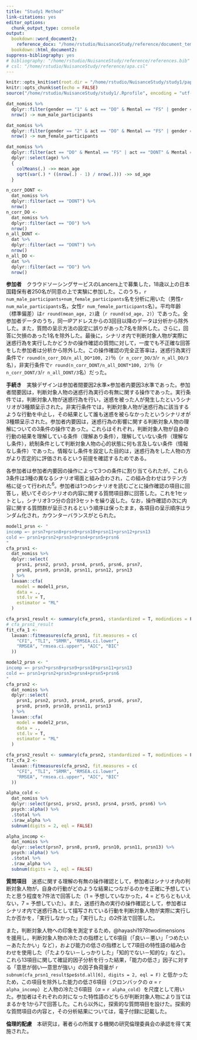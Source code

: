 ```yaml
---
title: "Study1 Method"
link-citations: yes
editor_options:
  chunk_output_type: console
output:
  bookdown::word_document2:
    reference_docx: "/home/rstudio/NuisanceStudy/reference/document_template.docx"
  bookdown::html_document2:
suppress-bibliography: yes
# bibliography: "/home/rstudio/NuisanceStudy/reference/references.bib"
# csl: "/home/rstudio/NuisanceStudy/reference/apa.csl"
---
```


```r
knitr::opts_knit$set(root.dir = "/home/rstudio/NuisanceStudy/study1/paper/")
knitr::opts_chunk$set(echo = FALSE)
source("/home/rstudio/NuisanceStudy/study1/.Rprofile", encoding = "utf-8")
```

```r
dat_nomiss %>%
  dplyr::filter(gender == "1" & act == "DO" & Mental == "FS" | gender == "1" & act == "DONT" & Mental == "FS") %>%
  nrow() -> num_male_participants

dat_nomiss %>%
  dplyr::filter(gender == "2" & act == "DO" & Mental == "FS" | gender == "2" & act == "DONT" & Mental == "FS") %>%
  nrow() -> num_female_participants

dat_nomiss %>%
  dplyr::filter(act == "DO" & Mental == "FS" | act == "DONT" & Mental == "FS") %>%
  dplyr::select(age) %>%
  {
    colMeans(.) ->> mean_age
    sqrt(var(.) * ((nrow(.) - 1) / nrow(.))) ->> sd_age
  }

n_corr_DONT <-
  dat_nomiss %>%
  dplyr::filter(act == "DONT") %>%
  nrow()
n_corr_DO <-
  dat_nomiss %>%
  dplyr::filter(act == "DO") %>%
  nrow()
n_all_DONT <-
  dat %>%
  dplyr::filter(act == "DONT") %>%
  nrow()
n_all_DO <-
  dat %>%
  dplyr::filter(act == "DO") %>%
  nrow()
```

**参加者**　クラウドソーシングサービスのLancers上で募集した，18歳以上の日本国籍保有者250名が同意の上で実験に参加した。このうち，`r num_male_participants+num_female_participants`名を分析に用いた（男性`r num_male_participants`名，女性`r num_female_participants`名）。平均年齢（標準偏差）は`r round(mean_age, 2)`歳（`r round(sd_age, 2)`）であった。全参加者データのうち，同一IPアドレスからの3回目以降のデータは分析から除外した。また，質問の呈示方法の設定に誤りがあった7名を除外した。さらに，回答に欠損のあった1名を除外した。最後に，シナリオ内で判断対象人物が実際に迷惑行為を実行したかどうかの操作確認の質問に対して，一度でも不正確な回答をした参加者は分析から除外した。この操作確認の完全正答率は，迷惑行為実行条件で`r round(n_corr_DO/n_all_DO*100, 2)`％（`r n_corr_DO/3`/`r n_all_DO/3`名），非実行条件で`r round(n_corr_DONT/n_all_DONT*100, 2)`％（`r n_corr_DONT/3`/`r n_all_DONT/3`名）だった。

**手続き**　実験デザインは参加者間要因2水準×参加者内要因3水準であった。参加者間要因は，判断対象人物の迷惑行為実行の有無に関する操作であった。実行条件では，判断対象人物が迷惑行為を行い，迷惑を被った人が発生したというシナリオが3種類呈示された。非実行条件では，判断対象人物が迷惑行為に該当するような行動を中止し，その結果として誰も迷惑を被らなかったというシナリオが3種類呈示された。参加者内要因は，迷惑行為の影響に関する判断対象人物の理解についての3条件の操作であった。これらはそれぞれ，判断対象人物が自身の行動の結果を理解している条件（理解あり条件），理解していない条件（理解なし条件），統制条件として判断対象人物の心的状態に何も言及しない条件（情報なし条件）であった。情報なし条件を設定した目的は，迷惑行為をした人物の方がより否定的に評価されるという前提を確認するためである。

各参加者は参加者内要因の操作によって3つの条件に割り当てられたが，これら3条件は3種の異なるシナリオ場面と組み合わされ，この組み合わせはラテン方格に従って行われた${}^6$。参加者は1つのシナリオを読むごとに操作確認の項目に回答し，続いてそのシナリオの内容に関する質問項目群に回答した。これを1セットとし，シナリオ3つ分の合計3セットを繰り返した。なお，操作確認の次に内容に関する質問群が呈示されるという順序は保ったまま，各項目の呈示順序はランダム化され，カウンターバランスがとられた。


```r
model1_prsn <- "
incomp =~ prsn7+prsn8+prsn9+prsn10+prsn11+prsn12+prsn13
cold =~ prsn1+prsn2+prsn3+prsn4+prsn5+prsn6
"
cfa_prsn1 <-
  dat_nomiss %>%
  dplyr::select(
    prsn1, prsn2, prsn3, prsn4, prsn5, prsn6, prsn7,
    prsn8, prsn9, prsn10, prsn11, prsn12, prsn13
  ) %>%
  lavaan::cfa(
    model = model1_prsn, 
    data = ., 
    std.lv = T, 
    estimator = "ML"
  )

cfa_prsn1_result <- summary(cfa_prsn1, standardized = T, modindices = F)
# cfa_prsn1_result
fit_cfa_1 <-
  lavaan::fitmeasures(cfa_prsn1, fit.measures = c(
    "CFI", "TLI", "SRMR", "RMSEA.ci.lower",
    "RMSEA", "rmsea.ci.upper", "AIC", "BIC"
  ))

model2_prsn <- "
incomp =~ prsn7+prsn8+prsn9+prsn10+prsn11+prsn13
cold =~ prsn1+prsn2+prsn3+prsn4+prsn5+prsn6
"
cfa_prsn2 <-
  dat_nomiss %>%
  dplyr::select(
    prsn1, prsn2, prsn3, prsn4, prsn5, prsn6, prsn7,
    prsn8, prsn9, prsn10, prsn11, prsn13
  ) %>%
  lavaan::cfa(
    model = model2_prsn, 
    data = ., 
    std.lv = T, 
    estimator = "ML"
  )

cfa_prsn2_result <- summary(cfa_prsn2, standardized = T, modindices = F)
fit_cfa_2 <-
  lavaan::fitmeasures(cfa_prsn2, fit.measures = c(
    "CFI", "TLI", "SRMR", "RMSEA.ci.lower",
    "RMSEA", "rmsea.ci.upper", "AIC", "BIC"
  ))
```

```r
alpha_cold <- 
  dat_nomiss %>% 
  dplyr::select(prsn1, prsn2, prsn3, prsn4, prsn5, prsn6) %>% 
  psych::alpha() %>% 
  .$total %>% 
  .$raw_alpha %>% 
  subnum(digits = 2, eql = FALSE)

alpha_incomp <-
  dat_nomiss %>% 
  dplyr::select(prsn7, prsn8, prsn9, prsn10, prsn11, prsn13) %>% 
  psych::alpha() %>% 
  .$total %>% 
  .$raw_alpha %>% 
  subnum(digits = 2, eql = FALSE)
```

**質問項目**　迷惑に関する理解の有無の操作確認として，参加者はシナリオ内の判断対象人物が，自身の行動がどのような結果につながるのかを正確に予想していたと思う程度を7件法で回答した（1 = 予想していなかった，4 = どちらともいえない，7 = 予想していた）。また，迷惑行為の実行の操作確認として，参加者はシナリオ内で迷惑行為として描写されている行動を判断対象人物が実際に実行したか否かを，「実行しなかった」「実行した」の2件法で回答した。

また，判断対象人物への印象を測定するため，@hayashi1978twodimensions を援用し，判断対象人物の冷たさの指標として6項目（「良い－悪い」「つめたい－あたたかい」など），および能力の低さの指標として7項目の特性語の組み合わせを使用した（「たよりない－しっかりした」「知的でない－知的な」など）。これら13項目に関して確証的因子分析を行った結果，「能力の低さ」因子に対する「意思が弱い―意思が強い」の因子負荷量が `r subnum(cfa_prsn1_result$pe$std.all[6], digits = 2, eql = F)` と低かったため，この項目を除外した能力の低さ6項目（クロンバックの $\alpha$ = `r alpha_incomp`）と人物の冷たさ6項目（$\alpha$ = `r alpha_cold`）を尺度として用いた。参加者はそれぞれの対になった特性語のどちらが判断対象人物により当てはまるかを1から7で回答した。これら以外に，探索的な質問項目を設けた。探索的な質問項目の内容と，その分析結果については，電子付録に記載した。

**倫理的配慮**　本研究は，著者らの所属する機関の研究倫理委員会の承認を得て実施された。
